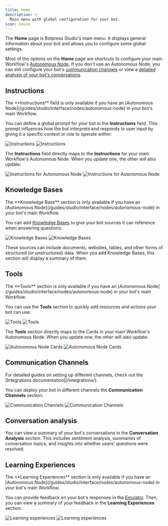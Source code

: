 ```yaml
---
title: Home
description: >-
  Main menu with global configuration for your bot.
icon: house
---
```


The <Icon icon="house"/> **Home** page is Botpress Studio's main menu. It displays general information about your bot and allows you to configure some global settings.

Most of the options on the **Home** page are shortcuts to configure your main Workflow's [Autonomous Node](/guides/studio/interface/nodes/autonomous-node). If you don't use an Autonomous Node, you can still configure your bot's [communication channels](#communication-channels) or view a [detailed analysis of your bot's conversations](#conversation-analysis).

## Instructions

<Note>
  The **Instructions** field is only available if you have an [Autonomous Node](/guides/studio/interface/nodes/autonomous-node) in your bot's main Workflow.
</Note>

You can define a global prompt for your bot in the **Instructions** field. This prompt influences how the bot interprets and responds to user input by giving it a specific context or role to operate within:

<Frame>
  <img
    alt="Instructions"
    className="block dark:hidden"
    src="/guides/studio/interface/home-instructions.png"
  />
  <img
    alt="Instructions"
    className="hidden dark:block"
    src="/guides/studio/interface/home-instructions-dark.png"
  />
</Frame>

The **Instructions** field directly maps to the **Instructions** for your main Workflow's Autonomous Node. When you update one, the other will also update:

<Frame>
  <img
    alt="Instructions for Autonomous Node"
    className="block dark:hidden"
    src="/guides/studio/interface/node-instructions.png"
  />
  <img
    alt="Instructions for Autonomous Node"
    className="hidden dark:block"
    src="/guides/studio/interface/node-instructions-dark.png"
  />
</Frame>

## Knowledge Bases

<Note>
  The **Knowledge Base** section is only available if you have an [Autonomous Node](/guides/studio/interface/nodes/autonomous-node) in your bot's main Workflow.
</Note>

You can add [Knowledge Bases](/guides/studio/interface/knowledge-base/) to give your bot sources it can reference when answering questions:

<Frame>
  <img
    alt="Knowledge Bases"
    className="block dark:hidden"
    src="/guides/studio/interface/knowledge-base.png"
  />
  <img
    alt="Knowledge Bases"
    className="hidden dark:block"
    src="/guides/studio/interface/knowledge-base-dark.png"
  />
</Frame>

These sources can include documents, websites, tables, and other forms of structured (or unstructured) data. When you add Knowledge Bases, this section will display a summary of them.

## Tools

<Note>
  The **Tools** section is only available if you have an [Autonomous Node](/guides/studio/interface/nodes/autonomous-node) in your bot's main Workflow.
</Note>

You can use the **Tools** section to quickly add resources and actions your bot can use:

<Frame>
  <img
    alt="Tools"
    className="block dark:hidden"
    src="/guides/studio/interface/tools.png"
  />
  <img
    alt="Tools"
    className="hidden dark:block"
    src="/guides/studio/interface/tools-dark.png"
  />
</Frame>

The **Tools** section directly maps to the Cards in your main Workflow's Autonomous Node. When you update one, the other will also update:

<Frame>
  <img
    alt="Autonomous Node Cards"
    className="block dark:hidden"
    src="/guides/studio/interface/node-cards.png"
  />
  <img
    alt="Autonomous Node Cards"
    className="hidden dark:block"
    src="/guides/studio/interface/node-cards-dark.png"
  />
</Frame>

## Communication Channels

<Tip>
  For detailed guides on setting up different channels, check out the [Integrations documentation](/integrations/).
</Tip>

You can deploy your bot in different channels  the **Communication Channels** section:

<Frame>
  <img
    alt="Communication Channels"
    className="block dark:hidden"
    src="/guides/studio/interface/comm-channels.png"
  />
  <img
    alt="Communication Channels"
    className="hidden dark:block"
    src="/guides/studio/interface/comm-channels-dark.png"
  />
</Frame>

## Conversation analysis

You can view a summary of your bot's conversations in the **Conversation Analysis** section. This includes sentiment analysis, summaries of conversation topics, and insights into whether users' questions were resolved.

## Learning Experiences

<Note>
  The **Learning Experiences** section is only available if you have an [Autonomous Node](/guides/studio/interface/nodes/autonomous-node) in your bot's main Workflow.
</Note>

You can provide feedback on your bot's responses in the [Emulator](/guides/studio/interface/emulator). Then, you can view a summary of your feedback in the **Learning Experiences** section:

<Frame>
  <img
    alt="Learning experiences"
    className="block dark:hidden"
    src="/guides/studio/interface/learning-experiences.png"
  />
  <img
    alt="Learning experiences"
    className="hidden dark:block"
    src="/guides/studio/interface/learning-experiences-dark.png"
  />
</Frame>